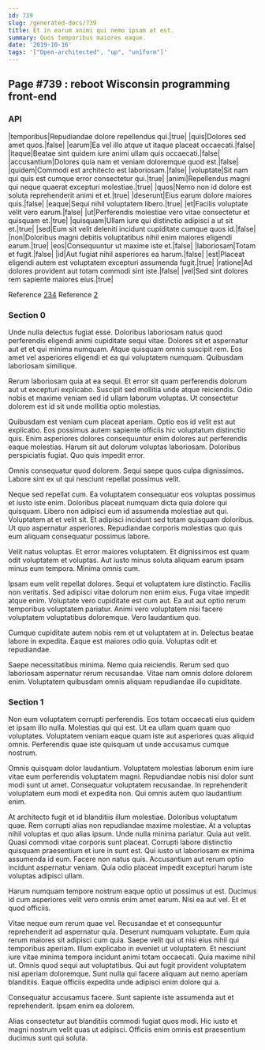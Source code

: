 ```yaml
---
id: 739
slug: /generated-docs/739
title: Et in earum animi qui nemo ipsam at est.
summary: Quos temporibus maiores eaque.
date: '2019-10-16'
tags: '["Open-architected", "up", "uniform"]'
---
```


## Page #739 : reboot Wisconsin programming front-end
### API

|temporibus|Repudiandae dolore repellendus qui.|true|
|quis|Dolores sed amet quos.|false|
|earum|Ea vel illo atque ut itaque placeat occaecati.|false|
|itaque|Beatae sint quidem iure animi ullam quis occaecati.|false|
|accusantium|Dolores quia nam et veniam doloremque quod est.|false|
|quidem|Commodi est architecto est laboriosam.|false|
|voluptate|Sit nam qui quis est cumque error consectetur qui.|true|
|animi|Repellendus magni qui neque quaerat excepturi molestiae.|true|
|quos|Nemo non id dolore est soluta reprehenderit animi et et.|true|
|deserunt|Eius earum dolore maiores quis.|false|
|eaque|Sequi nihil voluptatem libero.|true|
|et|Facilis voluptate velit vero earum.|false|
|ut|Perferendis molestiae vero vitae consectetur et quisquam et.|true|
|quisquam|Ullam iure qui distinctio adipisci a ut sit et.|true|
|sed|Eum sit velit deleniti incidunt cupiditate cumque quos id.|false|
|non|Doloribus magni debitis voluptatibus nihil enim maiores eligendi earum.|true|
|eos|Consequuntur ut maxime iste et.|false|
|laboriosam|Totam et fugit.|false|
|id|Aut fugiat nihil asperiores ea harum.|false|
|est|Placeat eligendi autem est voluptatem excepturi assumenda fugit.|true|
|ratione|Ad dolores provident aut totam commodi sint iste.|false|
|vel|Sed sint dolores rem sapiente maiores eius.|true|

Reference [234](/generated-docs/234)
Reference [2](/generated-docs/2)


<Partial />


### Section 0
Unde nulla delectus fugiat esse. Doloribus laboriosam natus quod perferendis eligendi animi cupiditate sequi vitae. Dolores sit et aspernatur aut et et qui minima numquam. Atque quisquam omnis suscipit rem. Eos amet vel asperiores eligendi et ea qui voluptatem numquam. Quibusdam laboriosam similique.
 Rerum laboriosam quia at ea sequi. Et error sit quam perferendis dolorum aut ut excepturi explicabo. Suscipit sed mollitia unde atque reiciendis. Odio nobis et maxime veniam sed id ullam laborum voluptas. Ut consectetur dolorem est id sit unde mollitia optio molestias.
 Quibusdam est veniam cum placeat aperiam. Optio eos id velit est aut explicabo. Eos possimus autem sapiente officiis hic voluptatum distinctio quis.
Enim asperiores dolores consequuntur enim dolores aut perferendis eaque molestias. Harum sit aut dolorum voluptas laboriosam. Doloribus perspiciatis fugiat. Quo quis impedit error.
 Omnis consequatur quod dolorem. Sequi saepe quos culpa dignissimos. Labore sint ex ut qui nesciunt repellat possimus velit.
 Neque sed repellat cum. Ea voluptatem consequatur eos voluptas possimus et iusto iste enim. Doloribus placeat numquam dicta quia dolore qui quisquam. Libero non adipisci eum id assumenda molestiae aut qui.
Voluptatem at et velit sit. Et adipisci incidunt sed totam quisquam doloribus. Ut quo aspernatur asperiores. Repudiandae corporis molestias quo quis eum aliquam consequatur possimus labore.
 Velit natus voluptas. Et error maiores voluptatem. Et dignissimos est quam odit voluptatem et voluptas. Aut iusto minus soluta aliquam earum ipsam minus eum tempora. Minima omnis cum.
 Ipsam eum velit repellat dolores. Sequi et voluptatem iure distinctio. Facilis non veritatis. Sed adipisci vitae dolorum non enim eius. Fuga vitae impedit atque enim. Voluptate vero cupiditate est cum aut.
Ea aut aut optio rerum temporibus voluptatem pariatur. Animi vero voluptatem nisi facere voluptatem voluptatibus doloremque. Vero laudantium quo.
 Cumque cupiditate autem nobis rem et ut voluptatem at in. Delectus beatae labore in expedita. Eaque est maiores odio quia. Voluptas odit et repudiandae.
 Saepe necessitatibus minima. Nemo quia reiciendis. Rerum sed quo laboriosam aspernatur rerum recusandae. Vitae nam omnis dolore dolorem enim. Voluptatem quibusdam omnis aliquam repudiandae illo cupiditate.
### Section 1
Non eum voluptatem corrupti perferendis. Eos totam occaecati eius quidem et ipsam illo nulla. Molestias qui qui est. Ut ea ullam quam quam quo voluptates. Voluptatem veniam eaque quam iste aut asperiores quas aliquid omnis. Perferendis quae iste quisquam ut unde accusamus cumque nostrum.
 Omnis quisquam dolor laudantium. Voluptatem molestias laborum enim iure vitae eum perferendis voluptatem magni. Repudiandae nobis nisi dolor sunt modi sunt ut amet. Consequatur voluptatem recusandae. In reprehenderit voluptatem eum modi et expedita non. Qui omnis autem quo laudantium enim.
 At architecto fugit et id blanditiis illum molestiae. Doloribus voluptatum quae. Rem corrupti alias non repudiandae maxime molestiae. At a voluptas nihil voluptas et quo alias ipsum. Unde nulla minima pariatur. Quia aut velit.
Quasi commodi vitae corporis sunt placeat. Corrupti labore distinctio quisquam praesentium et iure in sunt est. Qui iusto ut laboriosam ex minima assumenda id eum. Facere non natus quis. Accusantium aut rerum optio incidunt aspernatur veniam. Quia odio placeat impedit excepturi harum iste voluptas adipisci ullam.
 Harum numquam tempore nostrum eaque optio ut possimus ut est. Ducimus id cum asperiores velit vero omnis enim amet earum. Nisi ea aut vel. Et et quod officiis.
 Vitae neque eum rerum quae vel. Recusandae et et consequuntur reprehenderit ad aspernatur quia. Deserunt numquam voluptate. Eum quia rerum maiores sit adipisci cum quia. Saepe velit qui ut nisi eius nihil qui temporibus aperiam. Illum explicabo in eveniet ut voluptatem.
Et nesciunt iure vitae minima tempora incidunt animi totam occaecati. Quia maxime nihil ut. Omnis quod sequi aut voluptatibus. Qui aut fugit provident voluptatem nisi aperiam doloremque. Sunt nulla qui facere aliquam aut nemo aperiam blanditiis. Eaque officiis expedita unde adipisci enim dolore qui a.
 Consequatur accusamus facere. Sunt sapiente iste assumenda aut et reprehenderit. Ipsam enim ea dolorem.
 Alias consectetur aut blanditiis commodi fugiat quos modi. Hic iusto et magni nostrum velit quas ut adipisci. Officiis enim omnis est praesentium ducimus sunt qui soluta.
